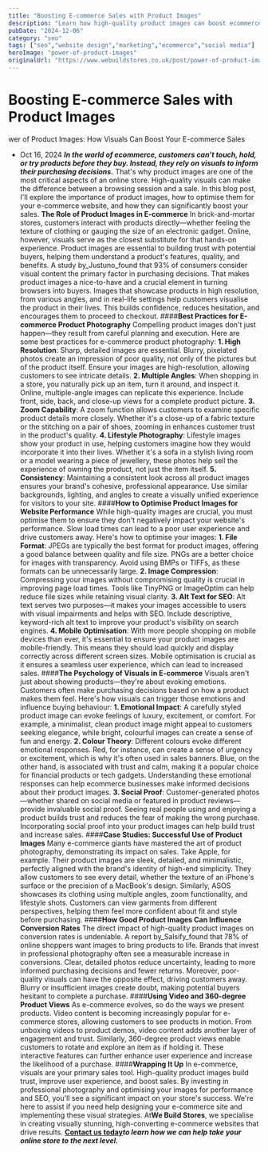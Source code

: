 ```yaml
---
title: "Boosting E-commerce Sales with Product Images"
description: "Learn how high-quality product images can boost ecommerce sales by building trust, enhancing customer experience, and driving conversions."
pubDate: "2024-12-06"
category: "seo"
tags: ["seo","website design","marketing","ecommerce","social media"]
heroImage: "power-of-product-images"
originalUrl: "https://www.webuildstores.co.uk/post/power-of-product-images"
---
```



# Boosting E-commerce Sales with Product Images

<BlogHeroImage src={heroImage} alt="Boosting E-commerce Sales with Product Images" />

wer of Product Images: How Visuals Can Boost Your E-commerce Sales
 * Oct 16, 2024
**_In the world of ecommerce, customers can’t touch, hold, or try products before they buy. Instead, they rely on visuals to inform their purchasing decisions._**
That's why product images are one of the most critical aspects of an online store. High-quality visuals can make the difference between a browsing session and a sale.
In this blog post, I'll explore the importance of product images, how to optimise them for your e-commerce website, and how they can significantly boost your sales.
**The Role of Product Images in E-commerce**
In brick-and-mortar stores, customers interact with products directly—whether feeling the texture of clothing or gauging the size of an electronic gadget. Online, however, visuals serve as the closest substitute for that hands-on experience. Product images are essential to building trust with potential buyers, helping them understand a product's features, quality, and benefits.
A study by_Justuno_found that 93% of consumers consider visual content the primary factor in purchasing decisions. That makes product images a nice-to-have and a crucial element in turning browsers into buyers.
Images that showcase products in high resolution, from various angles, and in real-life settings help customers visualise the product in their lives. This builds confidence, reduces hesitation, and encourages them to proceed to checkout.
####**Best Practices for E-commerce Product Photography**
Compelling product images don't just happen—they result from careful planning and execution. Here are some best practices for e-commerce product photography:
**1\. High Resolution**: Sharp, detailed images are essential. Blurry, pixelated photos create an impression of poor quality, not only of the pictures but of the product itself. Ensure your images are high-resolution, allowing customers to see intricate details.
**2\. Multiple Angles**: When shopping in a store, you naturally pick up an item, turn it around, and inspect it. Online, multiple-angle images can replicate this experience. Include front, side, back, and close-up views for a complete product picture.
**3\. Zoom Capability**: A zoom function allows customers to examine specific product details more closely. Whether it's a close-up of a fabric texture or the stitching on a pair of shoes, zooming in enhances customer trust in the product's quality.
**4\. Lifestyle Photography**: Lifestyle images show your product in use, helping customers imagine how they would incorporate it into their lives. Whether it's a sofa in a stylish living room or a model wearing a piece of jewellery, these photos help sell the experience of owning the product, not just the item itself.
**5\. Consistency**: Maintaining a consistent look across all product images ensures your brand's cohesive, professional appearance. Use similar backgrounds, lighting, and angles to create a visually unified experience for visitors to your site.
####**How to Optimise Product Images for Website Performance**
While high-quality images are crucial, you must optimise them to ensure they don't negatively impact your website's performance. Slow load times can lead to a poor user experience and drive customers away. Here's how to optimise your images:
**1\. File Format**: JPEGs are typically the best format for product images, offering a good balance between quality and file size. PNGs are a better choice for images with transparency. Avoid using BMPs or TIFFs, as these formats can be unnecessarily large.
**2\. Image Compression**: Compressing your images without compromising quality is crucial in improving page load times. Tools like TinyPNG or ImageOptim can help reduce file sizes while retaining visual clarity.
**3\. Alt Text for SEO**: Alt text serves two purposes—it makes your images accessible to users with visual impairments and helps with SEO. Include descriptive, keyword-rich alt text to improve your product's visibility on search engines.
**4\. Mobile Optimisation**: With more people shopping on mobile devices than ever, it's essential to ensure your product images are mobile-friendly. This means they should load quickly and display correctly across different screen sizes. Mobile optimisation is crucial as it ensures a seamless user experience, which can lead to increased sales.
####**The Psychology of Visuals in E-commerce**
Visuals aren't just about showing products—they're about evoking emotions. Customers often make purchasing decisions based on how a product makes them feel. Here's how visuals can trigger those emotions and influence buying behaviour:
**1\. Emotional Impact**: A carefully styled product image can evoke feelings of luxury, excitement, or comfort. For example, a minimalist, clean product image might appeal to customers seeking elegance, while bright, colourful images can create a sense of fun and energy.
**2\. Colour Theory**: Different colours evoke different emotional responses. Red, for instance, can create a sense of urgency or excitement, which is why it's often used in sales banners. Blue, on the other hand, is associated with trust and calm, making it a popular choice for financial products or tech gadgets. Understanding these emotional responses can help ecommerce businesses make informed decisions about their product images.
**3\. Social Proof**: Customer-generated photos—whether shared on social media or featured in product reviews—provide invaluable social proof. Seeing real people using and enjoying a product builds trust and reduces the fear of making the wrong purchase. Incorporating social proof into your product images can help build trust and increase sales.
####**Case Studies: Successful Use of Product Images**
Many e-commerce giants have mastered the art of product photography, demonstrating its impact on sales. Take Apple, for example. Their product images are sleek, detailed, and minimalistic, perfectly aligned with the brand's identity of high-end simplicity.
They allow customers to see every detail, whether the texture of an iPhone's surface or the precision of a MacBook's design.
Similarly, ASOS showcases its clothing using multiple angles, zoom functionality, and lifestyle shots. Customers can view garments from different perspectives, helping them feel more confident about fit and style before purchasing.
####**How Good Product Images Can Influence Conversion Rates**
The direct impact of high-quality product images on conversion rates is undeniable. A report by_Salsify_found that 78% of online shoppers want images to bring products to life.
Brands that invest in professional photography often see a measurable increase in conversions. Clear, detailed photos reduce uncertainty, leading to more informed purchasing decisions and fewer returns.
Moreover, poor-quality visuals can have the opposite effect, driving customers away. Blurry or insufficient images create doubt, making potential buyers hesitant to complete a purchase.
####**Using Video and 360-degree Product Views**
As e-commerce evolves, so do the ways we present products. Video content is becoming increasingly popular for e-commerce stores, allowing customers to see products in motion.
From unboxing videos to product demos, video content adds another layer of engagement and trust.
Similarly, 360-degree product views enable customers to rotate and explore an item as if holding it. These interactive features can further enhance user experience and increase the likelihood of a purchase.
####**Wrapping It Up**
In e-commerce, visuals are your primary sales tool. High-quality product images build trust, improve user experience, and boost sales. By investing in professional photography and optimising your images for performance and SEO, you'll see a significant impact on your store's success.
We're here to assist if you need help designing your e-commerce site and implementing these visual strategies. At**We Build Stores**, we specialise in creating visually stunning, high-converting e-commerce websites that drive results.
[**__Contact us today__**](https://www.webuildstores.co.uk/contact)**_to learn how we can help take your online store to the next level._**
